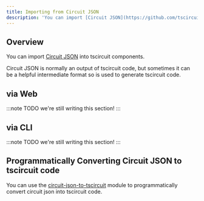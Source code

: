 ```yaml
---
title: Importing from Circuit JSON
description: 'You can import [Circuit JSON](https://github.com/tscircuit/circuit-json) into'
---
```


## Overview

You can import [Circuit JSON](https://github.com/tscircuit/circuit-json) into
tscircuit components.

Circuit JSON is normally an output of tscircuit code, but sometimes it can
be a helpful intermediate format so is used to generate tscircuit code.

## via Web

:::note
TODO we're still writing this section!
:::

## via CLI

:::note
TODO we're still writing this section!
:::

## Programmatically Converting Circuit JSON to tscircuit code

You can use the [circuit-json-to-tscircuit](https://github.com/tscircuit/circuit-json-to-tscircuit)
module to programmatically convert circuit json into tscircuit code.
